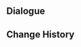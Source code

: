{{Genius Invokation TCG Stage
|title        = Chiori: Friendly
|type         = Friendly Fracas
|group        = Invitation Board
|character    = Chiori
|requirement  = 1
|introduction = "I wrote down the rules, so let's try playing a game."<br>Hint: Chiori's deck excels at using combinations of Summons to deal massive Geo DMG, and can play different Action Cards as support depending on the current state of the game.
|objective_1  = Achieve victory
|reward_1     = Chiori*1
|objective_2  = Achieve victory within 6 rounds
|reward_2     = In Five Colors Dyed*1
|objective_3  = Achieve victory with characters defeated less than twice during the battle
|reward_3     = In Five Colors Dyed*1
|lineup       = Chiori;Kujou Sara;Gorou
|action       = In Five Colors Dyed;In Five Colors Dyed;Conductor's Top Hat;Conductor's Top Hat;Elemental Resonance: Woven Stone;Elemental Resonance: Woven Stone;Elemental Resonance: Enduring Rock;Elemental Resonance: Enduring Rock;Taroumaru;Taroumaru;Lumenstone Adjuvant;Lumenstone Adjuvant;Controlled Directional Blast;Controlled Directional Blast;Treasure-Seeking Seelie;Treasure-Seeking Seelie;Strategize;Strategize;Liyue Harbor Wharf;Liyue Harbor Wharf;End of the Line;End of the Line;Hanachirusato;Hanachirusato;Quick Knit;Quick Knit;Eremite Teatime;Eremite Teatime;The Bestest Travel Companion!;The Bestest Travel Companion!
|reserve      = 
}}

==Dialogue==
{{Transclude|Genius Invokation TCG/Stage/Chiori|Friendly Fracas}}

==Change History==
{{Change History|5.1}}